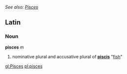 ''See also: [[Pisces]]''
==Latin==
===Noun===
'''pisces''' ''m''

#nominative plural and accusative plural of '''[[piscis]]''' "[[fish]]"

[[gl:Pisces]]
[[pl:pisces]]